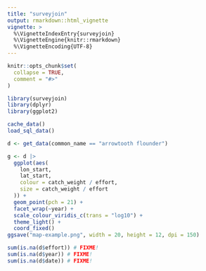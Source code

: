```yaml
---
title: "surveyjoin"
output: rmarkdown::html_vignette
vignette: >
  %\VignetteIndexEntry{surveyjoin}
  %\VignetteEngine{knitr::rmarkdown}
  %\VignetteEncoding{UTF-8}
---
```


```r
knitr::opts_chunk$set(
  collapse = TRUE,
  comment = "#>"
)
```

```r
library(surveyjoin)
library(dplyr)
library(ggplot2)
```

```r
cache_data()
load_sql_data()
```

```r
d <- get_data(common_name == "arrowtooth flounder")

g <- d |> 
  ggplot(aes(
    lon_start, 
    lat_start, 
    colour = catch_weight / effort, 
    size = catch_weight / effort
  )) +
  geom_point(pch = 21) + 
  facet_wrap(~year) +
  scale_colour_viridis_c(trans = "log10") +
  theme_light() +
  coord_fixed()
ggsave("map-example.png", width = 20, height = 12, dpi = 150)

sum(is.na(d$effort)) # FIXME!
sum(is.na(d$year)) # FIXME!
sum(is.na(d$date)) # FIXME!
```

